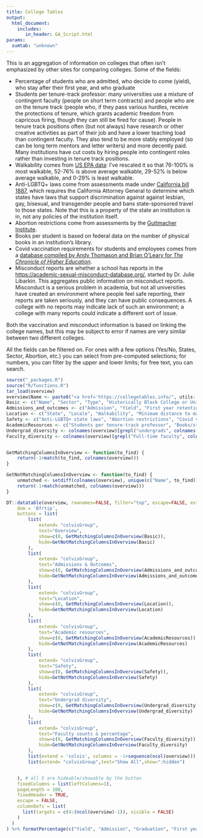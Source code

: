 ```yaml
---
title: College Tables
output:
  html_document:
    includes:
       in_header: GA_Script.html
params:
  sumtab: "unknown"
---
```


This is an aggregation of information on colleges that often isn't emphasized by other sites for comparing colleges. Some of the fields:

* Percentage of students who are admitted, who decide to come (yield), who stay after their first year, and who graduate
* Students per tenure-track professor: many universities use a mixture of contingent faculty (people on short term contracts) and people who are on the tenure track (people who, if they pass various hurdles, receive the protections of tenure, which grants academic freedom from capricous firing, though they can still be fired for cause). People in tenure track positions often (but not always) have research or other creative activities as part of their job and have a lower teaching load than contingent faculty. They also tend to be more stably employed (so can be long term mentors and letter writers) and more decently paid. Many institutions have cut costs by hiring people into contingent roles rather than investing in tenure track positions.
* Walkability comes from [US EPA data](https://www.epa.gov/smartgrowth/smart-location-mapping): I've rescaled it so that 76-100% is most walkable, 52-76% is above average walkable, 29-52% is below average walkable, and 0-29% is least walkable.
* Anti-LGBTQ+ laws come from assessments made under [California bill 1887](https://oag.ca.gov/ab1887), which requires the California Attorney General to determine which states have laws that support discrimination against against lesbian, gay, bisexual, and transgender people and bans state-sponsored travel to those states. Note that this is a property of the state an institution is in, not any policies of the institution itself.
* Abortion restrictions come from assessments by the [Guttmacher Institute](https://states.guttmacher.org/policies/).
* Books per student is based on federal data on the number of physical books in an institution's library.
* Covid vaccination requirements for students and employees comes from a [database compiled by Andy Thomason and Brian O'Leary for *The Chronicle of Higher Education*](https://www.chronicle.com/blogs/live-coronavirus-updates/heres-a-list-of-colleges-that-will-require-students-to-be-vaccinated-against-covid-19).
* Misconduct reports are whether a school has reports in the [https://academic-sexual-misconduct-database.org/](Academic Sexual Misconduct Database), started by Dr. Julie Libarkin. This aggregates public information on misconduct reports. Misconduct is a serious problem in academia, but not all universities have created an environment where people feel safe reporting, their reports are taken seriously, and they can have public consequences. A college with no reports may indicate lack of such an environment; a college with many reports could indicate a different sort of issue.

Both the vaccination and misconduct information is based on linking the college names, but this may be subject to error if names are very similar between two different colleges.

All the fields can be filtered on. For ones with a few options (Yes/No, States, Sector, Abortion, etc.) you can select from pre-computed selections; for numbers, you can filter by the upper and lower limits; for free text, you can search. 

```r
source("_packages.R")
source("R/functions.R")
tar_load(overview)
overview$Name <- paste0("<a href='https://collegetables.info/", utils::URLencode(gsub(" ", "", overview$ShortName)), ".html'>", overview$Name, "</a>")
Basic <- c("Name", "Sector", "Type", "Historically Black College or University", "Undergraduate enrollment")
Admissions_and_outcomes <- c("Admission", "Yield", "First year retention", "Graduation")
Location <- c("State", "Locale", "Walkability", "Minimum distance to mass transit (minutes walking)")
Safety <- c("Anti-LGBTQ+ state laws", "Abortion restrictions", "Covid vax (students)", "Covid vax (employees)", "Misconduct reports")
AcademicResources <- c("Students per tenure-track professor", "Books/student")
Undergrad_diversity <- colnames(overview)[grepl("undergrads", colnames(overview))]
Faculty_diversity <- colnames(overview)[grepl("Full-time faculty", colnames(overview))]


GetMatchingColumnsInOverview <- function(to_find) {
	return(-1+match(to_find, colnames(overview)))	
}

GetNotMatchingColumnsInOverview <- function(to_find) {
	unmatched <- setdiff(colnames(overview), unique(c("Name", to_find)))
	return(-1+match(unmatched, colnames(overview)))	
}

DT::datatable(overview, rownames=FALSE, filter="top", escape=FALSE, extensions = c('Buttons', 'FixedColumns', 'FixedHeader'), options = list(
    dom = 'Bfrtip',
    buttons = list(
		list(
			extend= "colvisGroup", 
			text="Overview", 
			show=c(0, GetMatchingColumnsInOverview(Basic)),
			hide=GetNotMatchingColumnsInOverview(Basic)
		),
		list(
			extend= "colvisGroup",
			text="Admissions & Outcomes",
			show=c(0, GetMatchingColumnsInOverview(Admissions_and_outcomes)), 
			hide=GetNotMatchingColumnsInOverview(Admissions_and_outcomes)
		),
		list(
			extend= "colvisGroup",
			text="Location",
			show=c(0, GetMatchingColumnsInOverview(Location)), 
			hide=GetNotMatchingColumnsInOverview(Location)
		),
		list(
			extend= "colvisGroup",
			text="Academic resources",
			show=c(0, GetMatchingColumnsInOverview(AcademicResources)), 
			hide=GetNotMatchingColumnsInOverview(AcademicResources)
		),
		list(
			extend= "colvisGroup",
			text="Safety",
			show=c(0, GetMatchingColumnsInOverview(Safety)), 
			hide=GetNotMatchingColumnsInOverview(Safety)
		),
		list(
			extend= "colvisGroup",
			text="Undergrad diversity",
			show=c(0, GetMatchingColumnsInOverview(Undergrad_diversity)), 
			hide=GetNotMatchingColumnsInOverview(Undergrad_diversity)
		),
		list(
			extend= "colvisGroup",
			text="Faculty counts & percentage",
			show=c(0, GetMatchingColumnsInOverview(Faculty_diversity)), 
			hide=GetNotMatchingColumnsInOverview(Faculty_diversity)
		),
		list(extend = 'colvis', columns = -1+sequence(ncol(overview))),
		list(extend= "colvisGroup",text="Show All",show=":hidden")


    ), # all 5 are hideable/showable by the button
	fixedColumns = list(leftColumns=1),
	pageLength = 100,
	fixedHeader = TRUE,
	escape = FALSE,
	columnDefs = list(
      list(targets = c(4:(ncol(overview)-1)), visible = FALSE)
    )
  )
) %>% formatPercentage(c("Yield", "Admission", "Graduation", "First year retention", "Walkability", (colnames(overview)[grepl("undergrads", colnames(overview))] )  ), 0)

```